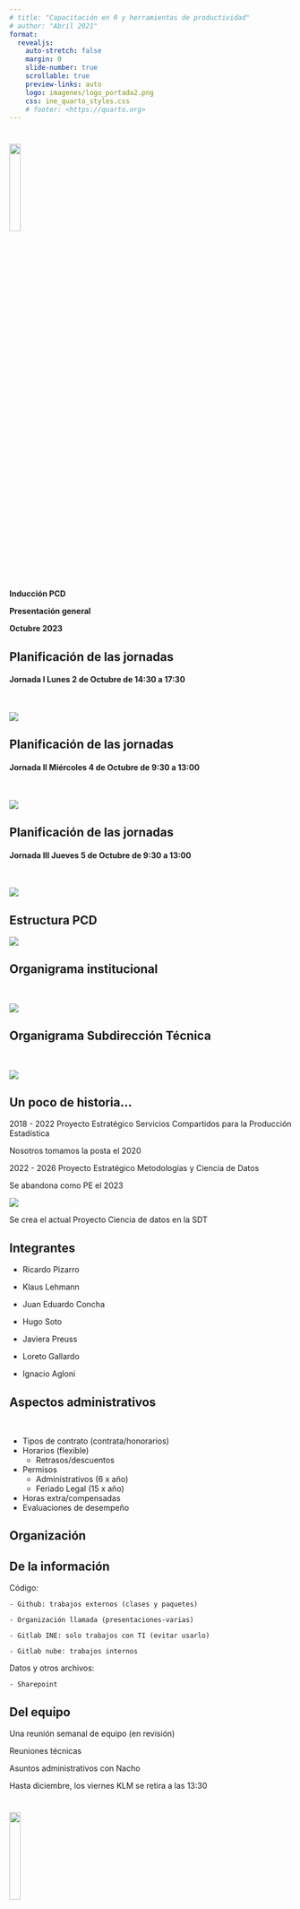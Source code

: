 ```yaml
---
# title: "Capacitación en R y herramientas de productividad"
# author: "Abril 2021"
format:
  revealjs:
    auto-stretch: false
    margin: 0
    slide-number: true
    scrollable: true
    preview-links: auto
    logo: imagenes/logo_portada2.png
    css: ine_quarto_styles.css
    # footer: <https://quarto.org>
---
```


#

<!---
# TODO: this does not work
 .linea-superior[]
.linea-inferior[] 
--->

<!---
# TODO: this does not work
 ![](imagenes/logo_portada2.png){.center style="width: 20%;"}   
--->

[]{.linea-superior} 
[]{.linea-inferior} 

<!---
 <img src="imagenes/logo_portada2.png" style="width: 20%"/>  
--->

<img src="imagenes/logo_portada2.png" width="20%"/>  

[**Inducción PCD**]{.big-par .center-justified}

[**Presentación general**]{.big-par .center-justified}

[**Octubre 2023**]{.big-par .center-justified}


## Planificación de  las jornadas

#### Jornada I Lunes 2 de Octubre de 14:30 a 17:30

<br/>


![](imagenes/dia_1.JPG){.r-stretch}

## Planificación de  las jornadas

#### Jornada II Miércoles 4 de Octubre de 9:30 a 13:00

<br/>

![](imagenes/dia_2.JPG){.r-stretch}


## Planificación de  las jornadas

#### Jornada III Jueves 5 de Octubre de 9:30 a 13:00

<br/>

![](imagenes/dia_3.JPG){.r-stretch}


<!---
 ![](imagenes/overview-mode.png){.border} 
--->

<!---
 ::: {.r-fit-text}
Big Text
::: 
--->

## Estructura PCD  

![](imagenes/estructura.JPG){.r-stretch}


## Organigrama institucional 

</br>

![](imagenes/organigrama.JPG){.r-stretch}


## Organigrama Subdirección Técnica

</br>

![](imagenes/organigrama-sdt.JPG)

## Un poco de historia...

2018 - 2022 Proyecto Estratégico Servicios Compartidos para la Producción Estadística

Nosotros tomamos la posta el 2020

2022 - 2026 Proyecto Estratégico Metodologías y Ciencia de Datos

Se abandona como PE el 2023

![](imagenes/31min.JPG)

Se crea el actual Proyecto Ciencia de datos en la SDT


## Integrantes


- Ricardo Pizarro

- Klaus Lehmann​

- Juan Eduardo Concha​

- Hugo Soto​

- Javiera Preuss​

- Loreto Gallardo

- Ignacio Agloni​


## Aspectos administrativos

</br>

::: {.incremental  .big-par}
- Tipos de contrato (contrata/honorarios)
- Horarios (flexible)
    - Retrasos/descuentos
- Permisos
    - Administrativos (6 x año)
    - Feriado Legal (15 x año)
- Horas extra/compensadas
- Evaluaciones de desempeño

:::



## Organización


::: {.panel-tabset}
## De la información

Código:

    - Github: trabajos externos (clases y paquetes)​

    - Organización llamada (presentaciones-varias)​

    - Gitlab INE: solo trabajos con TI (evitar usarlo)​

    - Gitlab nube: trabajos internos​

Datos y otros archivos:

    - Sharepoint

## Del equipo


Una reunión semanal de equipo (en revisión)

Reuniones técnicas

Asuntos administrativos con Nacho

Hasta diciembre, los viernes KLM se retira a las 13:30

:::

#

<!---
# TODO: this does not work
 .linea-superior[]
.linea-inferior[] 
--->

<!---
# TODO: this does not work
 ![](imagenes/logo_portada2.png){.center style="width: 20%;"}   
--->

<img src="imagenes/logo_portada2.png" width="20%"/>  

[**Inducción PCD**]{.big-par .center-justified}

[**Presentación general**]{.big-par .center-justified}

[**Octubre 2023**]{.big-par .center-justified}


[]{.linea-superior} 
[]{.linea-inferior} 

